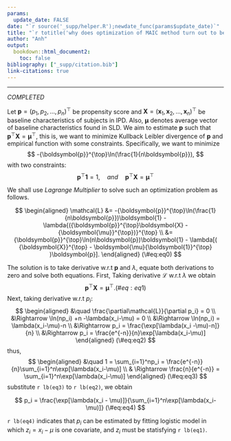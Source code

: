 ```yaml
---
params:
  update_date: FALSE
date: "`r source('_supp/helper.R');newdate_func(params$update_date)`"
title: "`r totitle('why does optimization of MAIC method turn out to be fitting logistic model?')`"
author: "Anh"
output: 
  bookdown::html_document2:
    toc: false
bibliography: ["_supp/citation.bib"]
link-citations: true
---
```


\newcommand{\bf}[1]{\boldsymbol{#1}}
\newcommand{\hat}[1]{\widehat{#1}}
\newcommand{\mm}[1]{\mathbb{#1}}
\newcommand{\bar}[1]{\overline{#1}}
\newcommand{\tp}[1]{{#1}^{\top}}

\def\E{\Bbb{E}}
\def\V{\Bbb{V}}
\def\P{\Bbb{P}}
\def\I{{\large\unicode{x1D7D9}}}
\def\indep{\perp\!\!\!\!\perp}
\newcommand{\overeq}[2]{\stackrel{#1}{#2}}
\def\epsilon{\varepsilon} 

---

::: {.watermark}
*COMPLETED*
:::

Let $\bf{p} = \tp{(p_1,p_2,\dots,p_n)}$ be propensity score and $\bf X = \tp{(\bf{x}_1,\bf{x}_2, \dots, \bf{x}_n)}$ be baseline characteristics of subjects in IPD. Also, $\bf{\mu}$ denotes average vector of baseline characteristics found in SLD. We aim to estimate $\bf p$ such that $\tp{\bf{p}}\bf{X} = \tp{\bf{\mu}}$, this is, we want to minimize Kullback Leibler divergence of $\bf p$ and empirical function with some constraints. Specifically, we want to minimize 
$$
-\tp{\bf{p}}\ln(\frac{1}{n\bf{p}}),
$$
with two constraints:
$$
\tp{\bf{p}}\bf{1} = 1, \quad and \quad \tp{\bf{p}}\bf{X} = \tp{\bf{\mu}}
$$ 

We shall use *Lagrange Multiplier* to solve such an optimization problem as follows.

$$
\begin{aligned}
\mathcal{L} &= -\tp{\bf{p}}\ln(\frac{1}{n\bf{p}})\bf{1} - \lambda\tp{(\tp{\bf{p}}\bf{X} - \tp{\bf{\mu}})} \\
&= \tp{\bf{p}}\ln(n\bf{p})\bf{1} - \lambda[( \tp{\bf{X}} - \bf{\mu}\tp{\bf{1}} )\bf{p}].
\end{aligned}
(\#eq:eq0)
$$

The solution is to take derivative w.r.t $\bf{p}$ and $\lambda$, equate both derivations to zero and solve both equations. First, Taking derivative $\mathcal{L}$ w.r.t $\lambda$ we obtain 
$$
\tp{\bf{p}}\bf{X} = \tp{\bf{\mu}}.
(\#eq:eq1)
$$
Next, taking derivative w.r.t $p_i$:
$$
\begin{aligned}
&\quad \frac{\partial\mathcal{L}}{\partial p_i} = 0 \\
&\Rightarrow \ln(np_i) +n -\lambda(x_i-\mu) = 0 \\
&\Rightarrow \ln(np_i) = \lambda(x_i-\mu)-n \\
&\Rightarrow p_i = \frac{\exp[\lambda(x_i -\mu)-n]}{n} \\
&\Rightarrow p_i = \frac{e^{-n}}{n}\exp[\lambda(x_i-\mu)]
\end{aligned}
(\#eq:eq2)
$$
thus,
$$
\begin{aligned}
&\quad 1 = \sum_{i=1}^np_i = \frac{e^{-n}}{n}\sum_{i=1}^n\exp[\lambda(x_i-\mu)] \\
& \Rightarrow \frac{n}{e^{-n}} = \sum_{i=1}^n\exp[\lambda(x_i-\mu)]
\end{aligned}
(\#eq:eq3)
$$
substitute `r lb(eq3)` to `r lb(eq2)`, we obtain 

:::{.blackbox .brainstorm}
$$
p_i = \frac{\exp[\lambda(x_i - \mu)]}{\sum_{i=1}^n\exp[\lambda(x_i-\mu)]}
(\#eq:eq4)
$$
:::
`r lb(eq4)` indicates that $p_i$ can be estimated by fitting logistic model in which $z_i= x_i-\mu$ is one covariate, and $z_i$ must be statisfying `r lb(eq1)`.


